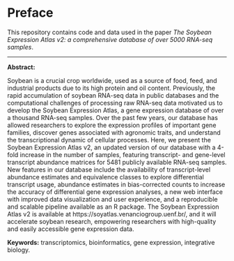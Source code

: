 # Preface {.unnumbered}

This repository contains code and data used in the paper 
*The Soybean Expression Atlas v2: a comprehensive database of over 5000 RNA-seq samples*.

---

**Abstract:**

Soybean is a crucial crop worldwide, used as a source of food, feed, and industrial products due to its high protein and oil content. Previously, the rapid accumulation of soybean RNA-seq data in public databases and the computational challenges of processing raw RNA-seq data motivated us to develop the Soybean Expression Atlas, a gene expression database of over a thousand RNA-seq samples. Over the past few years, our database has allowed researchers to explore the expression profiles of important gene families, discover genes associated with agronomic traits, and understand the transcriptional dynamic of cellular processes. Here, we present the Soybean Expression Atlas v2, an updated version of our database with a 4-fold increase in the number of samples, featuring transcript- and gene-level transcript abundance matrices for 5481 publicly available RNA-seq samples. New features in our database include the availability of transcript-level abundance estimates and equivalence classes to explore differential transcript usage, abundance estimates in bias-corrected counts to increase the accuracy of differential gene expression analyses, a new web interface with improved data visualization and user experience, and a reproducible and scalable pipeline available as an R package. The Soybean Expression Atlas v2 is available at https://soyatlas.venanciogroup.uenf.br/, and it will accelerate soybean research, empowering researchers with high-quality and easily accessible gene expression data.

**Keywords:** transcriptomics, bioinformatics, gene expression, integrative biology. 


